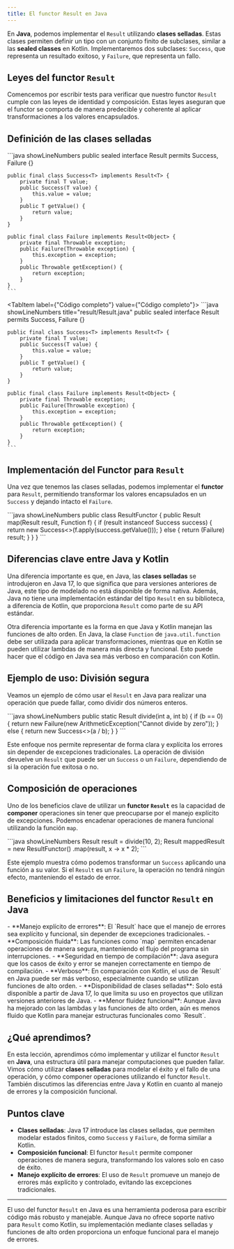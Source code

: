 ```yaml
---
title: El functor Result en Java
---
```


<ReadingTime />
<GitHubRepoLink user="r8vnhill" repo="java-dibs" />

En **Java**, podemos implementar el `Result` utilizando **clases selladas**. Estas clases permiten definir un tipo con un conjunto finito de subclases, similar a las **sealed classes** en Kotlin. Implementaremos dos subclases: `Success`, que representa un resultado exitoso, y `Failure`, que representa un fallo.

## Leyes del functor `Result`

Comencemos por escribir tests para verificar que nuestro functor `Result` cumple con las leyes de identidad y composición. Estas leyes aseguran que el functor se comporta de manera predecible y coherente al aplicar transformaciones a los valores encapsulados.


## Definición de las clases selladas

<BoxedTabs>
  <TabItem label={"Código esencial"} value={"Código esencial"}>
    ```java showLineNumbers
    public sealed interface Result<T> permits Success, Failure {}

    public final class Success<T> implements Result<T> {
        private final T value;
        public Success(T value) {
            this.value = value;
        }
        public T getValue() {
            return value;
        }
    }

    public final class Failure implements Result<Object> {
        private final Throwable exception;
        public Failure(Throwable exception) {
            this.exception = exception;
        }
        public Throwable getException() {
            return exception;
        }
    }
    ```
  </TabItem>

  <TabItem label={"Código completo"} value={"Código completo"}>
    ```java showLineNumbers title="result/Result.java"
    public sealed interface Result<T> permits Success, Failure {}

    public final class Success<T> implements Result<T> {
        private final T value;
        public Success(T value) {
            this.value = value;
        }
        public T getValue() {
            return value;
        }
    }

    public final class Failure implements Result<Object> {
        private final Throwable exception;
        public Failure(Throwable exception) {
            this.exception = exception;
        }
        public Throwable getException() {
            return exception;
        }
    }
    ```
  </TabItem>
</BoxedTabs>

## Implementación del Functor para `Result`

Una vez que tenemos las clases selladas, podemos implementar el **functor** para `Result`, permitiendo transformar los valores encapsulados en un `Success` y dejando intacto el `Failure`.

<BoxedTabs>
  <TabItem label={"Código esencial"} value={"Código esencial"}>
    ```java showLineNumbers
    public class ResultFunctor<T> {
        public <R> Result<R> map(Result<T> result, Function<T, R> f) {
            if (result instanceof Success<T> success) {
                return new Success<>(f.apply(success.getValue()));
            } else {
                return (Failure) result;
            }
        }
    }
    ```
  </TabItem>
</BoxedTabs>

## Diferencias clave entre Java y Kotlin

Una diferencia importante es que, en Java, las **clases selladas** se introdujeron en Java 17, lo que significa que para versiones anteriores de Java, este tipo de modelado no está disponible de forma nativa. Además, Java no tiene una implementación estándar del tipo `Result` en su biblioteca, a diferencia de Kotlin, que proporciona `Result` como parte de su API estándar.

Otra diferencia importante es la forma en que Java y Kotlin manejan las funciones de alto orden. En Java, la clase `Function` de `java.util.function` debe ser utilizada para aplicar transformaciones, mientras que en Kotlin se pueden utilizar lambdas de manera más directa y funcional. Esto puede hacer que el código en Java sea más verboso en comparación con Kotlin.

## Ejemplo de uso: División segura

Veamos un ejemplo de cómo usar el `Result` en Java para realizar una operación que puede fallar, como dividir dos números enteros.

<BoxedTabs>
  <TabItem label={"Código esencial"} value={"Código esencial"}>
    ```java showLineNumbers
    public static Result<Integer> divide(int a, int b) {
        if (b == 0) {
            return new Failure(new ArithmeticException("Cannot divide by zero"));
        } else {
            return new Success<>(a / b);
        }
    }
    ```
  </TabItem>
</BoxedTabs>

Este enfoque nos permite representar de forma clara y explícita los errores sin depender de excepciones tradicionales. La operación de división devuelve un `Result` que puede ser un `Success` o un `Failure`, dependiendo de si la operación fue exitosa o no.

## Composición de operaciones

Uno de los beneficios clave de utilizar un **functor `Result`** es la capacidad de **componer** operaciones sin tener que preocuparse por el manejo explícito de excepciones. Podemos encadenar operaciones de manera funcional utilizando la función `map`.

<BoxedTabs>
  <TabItem label={"Código esencial"} value={"Código esencial"}>
    ```java showLineNumbers
    Result<Integer> result = divide(10, 2);
    Result<Integer> mappedResult = new ResultFunctor<Integer>()
        .map(result, x -> x * 2);
    ```
  </TabItem>
</BoxedTabs>

Este ejemplo muestra cómo podemos transformar un `Success` aplicando una función a su valor. Si el `Result` es un `Failure`, la operación no tendrá ningún efecto, manteniendo el estado de error.

## Beneficios y limitaciones del functor `Result` en Java

<ProCons>
  <Pros>
    - **Manejo explícito de errores**: El `Result` hace que el manejo de errores sea explícito y funcional, sin depender de excepciones tradicionales.
    - **Composición fluida**: Las funciones como `map` permiten encadenar operaciones de manera segura, manteniendo el flujo del programa sin interrupciones.
    - **Seguridad en tiempo de compilación**: Java asegura que los casos de éxito y error se manejen correctamente en tiempo de compilación.
  </Pros>

  <Cons>
    - **Verboso**: En comparación con Kotlin, el uso de `Result` en Java puede ser más verboso, especialmente cuando se utilizan funciones de alto orden.
    - **Disponibilidad de clases selladas**: Solo está disponible a partir de Java 17, lo que limita su uso en proyectos que utilizan versiones anteriores de Java.
    - **Menor fluidez funcional**: Aunque Java ha mejorado con las lambdas y las funciones de alto orden, aún es menos fluido que Kotlin para manejar estructuras funcionales como `Result`.
  </Cons>
</ProCons>

## ¿Qué aprendimos?

En esta lección, aprendimos cómo implementar y utilizar el functor `Result` en **Java**, una estructura útil para manejar computaciones que pueden fallar. Vimos cómo utilizar **clases selladas** para modelar el éxito y el fallo de una operación, y cómo componer operaciones utilizando el functor `Result`. También discutimos las diferencias entre Java y Kotlin en cuanto al manejo de errores y la composición funcional.

## Puntos clave

- **Clases selladas**: Java 17 introduce las clases selladas, que permiten modelar estados finitos, como `Success` y `Failure`, de forma similar a Kotlin.
- **Composición funcional**: El functor `Result` permite componer operaciones de manera segura, transformando los valores solo en caso de éxito.
- **Manejo explícito de errores**: El uso de `Result` promueve un manejo de errores más explícito y controlado, evitando las excepciones tradicionales.

---

El uso del functor `Result` en Java es una herramienta poderosa para escribir código más robusto y manejable. Aunque Java no ofrece soporte nativo para `Result` como Kotlin, su implementación mediante clases selladas y funciones de alto orden proporciona un enfoque funcional para el manejo de errores.
